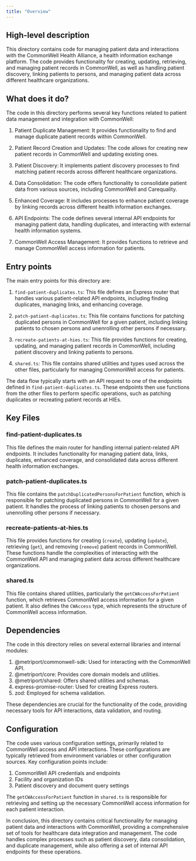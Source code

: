 ```yaml
---
title: "Overview"
---
```


## High-level description
This directory contains code for managing patient data and interactions with the CommonWell Health Alliance, a health information exchange platform. The code provides functionality for creating, updating, retrieving, and managing patient records in CommonWell, as well as handling patient discovery, linking patients to persons, and managing patient data across different healthcare organizations.

## What does it do?
The code in this directory performs several key functions related to patient data management and integration with CommonWell:

1. Patient Duplicate Management: It provides functionality to find and manage duplicate patient records within CommonWell.

2. Patient Record Creation and Updates: The code allows for creating new patient records in CommonWell and updating existing ones.

3. Patient Discovery: It implements patient discovery processes to find matching patient records across different healthcare organizations.

4. Data Consolidation: The code offers functionality to consolidate patient data from various sources, including CommonWell and Carequality.

5. Enhanced Coverage: It includes processes to enhance patient coverage by linking records across different health information exchanges.

6. API Endpoints: The code defines several internal API endpoints for managing patient data, handling duplicates, and interacting with external health information systems.

7. CommonWell Access Management: It provides functions to retrieve and manage CommonWell access information for patients.

## Entry points
The main entry points for this directory are:

1. `find-patient-duplicates.ts`: This file defines an Express router that handles various patient-related API endpoints, including finding duplicates, managing links, and enhancing coverage.

2. `patch-patient-duplicates.ts`: This file contains functions for patching duplicated persons in CommonWell for a given patient, including linking patients to chosen persons and unenrolling other persons if necessary.

3. `recreate-patients-at-hies.ts`: This file provides functions for creating, updating, and managing patient records in CommonWell, including patient discovery and linking patients to persons.

4. `shared.ts`: This file contains shared utilities and types used across the other files, particularly for managing CommonWell access for patients.

The data flow typically starts with an API request to one of the endpoints defined in `find-patient-duplicates.ts`. These endpoints then use functions from the other files to perform specific operations, such as patching duplicates or recreating patient records at HIEs.

## Key Files

### find-patient-duplicates.ts
This file defines the main router for handling internal patient-related API endpoints. It includes functionality for managing patient data, links, duplicates, enhanced coverage, and consolidated data across different health information exchanges.

### patch-patient-duplicates.ts
This file contains the `patchDuplicatedPersonsForPatient` function, which is responsible for patching duplicated persons in CommonWell for a given patient. It handles the process of linking patients to chosen persons and unenrolling other persons if necessary.

### recreate-patients-at-hies.ts
This file provides functions for creating (`create`), updating (`update`), retrieving (`get`), and removing (`remove`) patient records in CommonWell. These functions handle the complexities of interacting with the CommonWell API and managing patient data across different healthcare organizations.

### shared.ts
This file contains shared utilities, particularly the `getCWAccessForPatient` function, which retrieves CommonWell access information for a given patient. It also defines the `CWAccess` type, which represents the structure of CommonWell access information.

## Dependencies
The code in this directory relies on several external libraries and internal modules:

1. @metriport/commonwell-sdk: Used for interacting with the CommonWell API.
2. @metriport/core: Provides core domain models and utilities.
3. @metriport/shared: Offers shared utilities and schemas.
4. express-promise-router: Used for creating Express routers.
5. zod: Employed for schema validation.

These dependencies are crucial for the functionality of the code, providing necessary tools for API interactions, data validation, and routing.

## Configuration
The code uses various configuration settings, primarily related to CommonWell access and API interactions. These configurations are typically retrieved from environment variables or other configuration sources. Key configuration points include:

1. CommonWell API credentials and endpoints
2. Facility and organization IDs
3. Patient discovery and document query settings

The `getCWAccessForPatient` function in `shared.ts` is responsible for retrieving and setting up the necessary CommonWell access information for each patient interaction.

In conclusion, this directory contains critical functionality for managing patient data and interactions with CommonWell, providing a comprehensive set of tools for healthcare data integration and management. The code handles complex processes such as patient discovery, data consolidation, and duplicate management, while also offering a set of internal API endpoints for these operations.